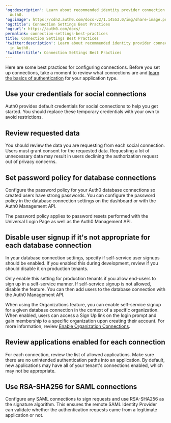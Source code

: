 ---
'og:description': Learn about recommended identity provider connection settings in
  Auth0.
'og:image': https://cdn2.auth0.com/docs-v2/1.14553.0/img/share-image.png
'og:title': Connection Settings Best Practices
'og:url': https://auth0.com/docs/
permalink: connection-settings-best-practices
title: Connection Settings Best Practices
'twitter:description': Learn about recommended identity provider connection settings
  in Auth0.
'twitter:title': Connection Settings Best Practices
---
Here are some best practices for configuring connections. Before you set up connections, take a moment to review what connections are and [learn the basics of authentication](/docs/authenticate) for your application type.

## Use your credentials for social connections

Auth0 provides default credentials for social connections to help you get started. You should replace these temporary credentials with your own to avoid restrictions.

## Review requested data

You should review the data you are requesting from each social connection. Users must grant consent for the requested data. Requesting a lot of unnecessary data may result in users declining the authorization request out of privacy concerns.

## Set password policy for database connections

Configure the password policy for your Auth0 database connections so created users have strong passwords. You can configure the password policy in the database connection settings on the dashboard or with the Auth0 <Tooltip tip="Management API: A product to allow customers to perform administrative tasks." cta="View Glossary" href="/docs/glossary?term=Management+API">Management API</Tooltip>.

The password policy applies to password resets performed with the <Tooltip tip="Universal Login: Your application redirects to Universal Login, hosted on Auth0's Authorization Server, to verify a user's identity." cta="View Glossary" href="/docs/glossary?term=Universal+Login">Universal Login</Tooltip> Page as well as the Auth0 Management API.

## Disable user signup if it's not appropriate for each database connection

In your database connection settings, specify if self-service user signups should be enabled. If you enabled this during development, review if you should disable it on production tenants.

Only enable this setting for production tenants if you allow end-users to sign up in a self-service manner. If self-service signup is not allowed, disable the feature. You can then add users to the database connection with the Auth0 Management API.

When using the Organizations feature, you can enable self-service signup for a given database connection in the context of a specific organization. When enabled, users can access a Sign Up link on the login prompt and gain membership to a specific organization upon creating their account. For more information, review [Enable Organization Connections](/docs/manage-users/organizations/configure-organizations/enable-connections).

## Review applications enabled for each connection

For each connection, review the list of allowed applications. Make sure there are no unintended authentication paths into an application. By default, new applications may have all of your tenant's connections enabled, which may not be appropriate.

## Use RSA-SHA256 for SAML connections

Configure any <Tooltip tip="Security Assertion Markup Language (SAML): Standardized protocol allowing two parties to exchange authentication information without a password." cta="View Glossary" href="/docs/glossary?term=SAML">SAML</Tooltip> connections to sign requests and use RSA-SHA256 as the signature algorithm. This ensures the remote SAML <Tooltip tip="Identity Provider (IdP): Service that stores and manages digital identities." cta="View Glossary" href="/docs/glossary?term=Identity+Provider">Identity Provider</Tooltip> can validate whether the authentication requests came from a legitimate application or not.